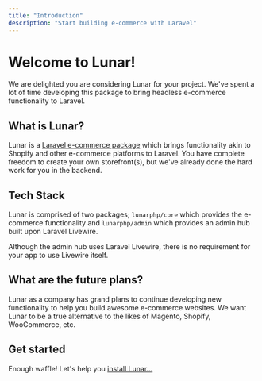 ```yaml
---
title: "Introduction"
description: "Start building e-commerce with Laravel"
---
```


# Welcome to Lunar!

We are delighted you are considering Lunar for your project. We've spent a lot of time developing this package to bring headless e-commerce functionality to Laravel.

## What is Lunar?

Lunar is a [Laravel e-commerce package](https://lunarphp.io/) which brings functionality akin to Shopify and other e-commerce platforms to Laravel. You have complete freedom to create your own storefront(s), but we've already done the hard work for you in the backend.

## Tech Stack

Lunar is comprised of two packages; `lunarphp/core` which provides the e-commerce functionality and `lunarphp/admin` which provides an admin hub built upon Laravel Livewire.

Although the admin hub uses Laravel Livewire, there is no requirement for your app to use Livewire itself.

## What are the future plans?

Lunar as a company has grand plans to continue developing new functionality to help you build awesome e-commerce websites. We want Lunar to be a true alternative to the likes of Magento, Shopify, WooCommerce, etc.

## Get started

Enough waffle! Let's help you [install Lunar...](/core/installation)
